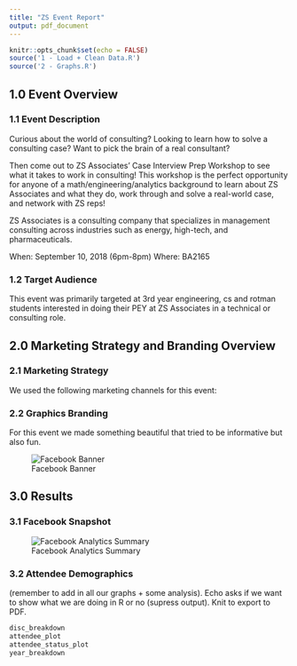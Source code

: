 ---
title: "ZS Event Report"
output: pdf_document
---
```{r setup, echo=FALSE, include=FALSE}
knitr::opts_chunk$set(echo = FALSE)
source('1 - Load + Clean Data.R')
source('2 - Graphs.R')
```

## 1.0 Event Overview

### 1.1 Event Description

Curious about the world of consulting? Looking to learn how to solve a consulting case? Want to pick the brain of a real consultant? 

Then come out to ZS Associates' Case Interview Prep Workshop to see what it takes to work in consulting! This workshop is the perfect opportunity for anyone of a math/engineering/analytics background to learn about ZS Associates and what they do, work through and solve a real-world case, and network with ZS reps!

ZS Associates is a consulting company that specializes in management consulting across industries such as energy, high-tech, and pharmaceuticals.

When: September 10, 2018 (6pm-8pm)
Where: BA2165

### 1.2 Target Audience

This event was primarily targeted at 3rd year engineering, cs and rotman students interested in doing their PEY at ZS Associates in a technical or consulting role.

## 2.0 Marketing Strategy and Branding Overview

### 2.1 Marketing Strategy
 
 We used the following marketing channels for this event:
 
\begin{itemize}
  \item Stuff
  \item More Stuff
\end{itemize}

### 2.2 Graphics Branding
For this event we made something beautiful that tried to be informative but also fun.

![Facebook Banner](./zs_banner.jpg)



## 3.0 Results

### 3.1 Facebook Snapshot
![Facebook Analytics Summary](./facebook_highlevel.png)

### 3.2 Attendee Demographics
(remember to add in all our graphs + some analysis). Echo asks if we want to show what we are doing in R or no (supress output). Knit to export to PDF.
```{r echo=FALSE}
disc_breakdown
attendee_plot
attendee_status_plot
year_breakdown
```
